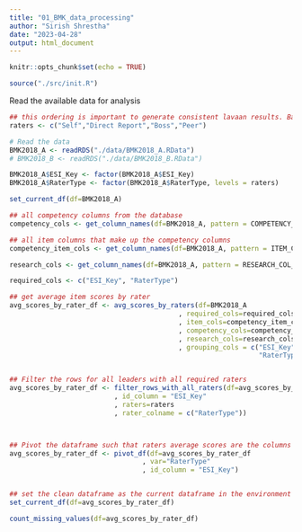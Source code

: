 ```yaml
---
title: "01_BMK_data_processing"
author: "Sirish Shrestha"
date: "2023-04-28"
output: html_document
---
```


```r

knitr::opts_chunk$set(echo = TRUE)

source("./src/init.R")

```


Read the available data for analysis


```r

## this ordering is important to generate consistent lavaan results. Based on the ordering of the raters, the results will be different.
raters <- c("Self","Direct Report","Boss","Peer")

# Read the data
BMK2018_A <- readRDS("./data/BMK2018_A.RData")
# BMK2018_B <- readRDS("./data/BMK2018_B.RData")

BMK2018_A$ESI_Key <- factor(BMK2018_A$ESI_Key)
BMK2018_A$RaterType <- factor(BMK2018_A$RaterType, levels = raters)

```


```r

set_current_df(df=BMK2018_A)

## all competency columns from the database
competency_cols <- get_column_names(df=BMK2018_A, pattern = COMPETENCY_COL_PATTERN)

## all item columns that make up the competency columns
competency_item_cols <- get_column_names(df=BMK2018_A, pattern = ITEM_COL_PATTERN)

research_cols <- get_column_names(df=BMK2018_A, pattern = RESEARCH_COL_PATTERN)

required_cols <- c("ESI_Key", "RaterType")

```



```r

## get average item scores by rater
avg_scores_by_rater_df <- avg_scores_by_raters(df=BMK2018_A
                                          , required_cols=required_cols
                                          , item_cols=competency_item_cols
                                          , competency_cols=competency_cols
                                          , research_cols=research_cols
                                          , grouping_cols = c("ESI_Key",
                                                              "RaterType"))


## Filter the rows for all leaders with all required raters
avg_scores_by_rater_df <- filter_rows_with_all_raters(df=avg_scores_by_rater_df
                          , id_column = "ESI_Key"
                          , raters=raters
                          , rater_colname = c("RaterType"))



## Pivot the dataframe such that raters average scores are the columns
avg_scores_by_rater_df <- pivot_df(df=avg_scores_by_rater_df
                                 , var="RaterType"
                                 , id_column = "ESI_Key")


## set the clean dataframe as the current dataframe in the environment
set_current_df(df=avg_scores_by_rater_df)


```



```r

count_missing_values(df=avg_scores_by_rater_df)


```

